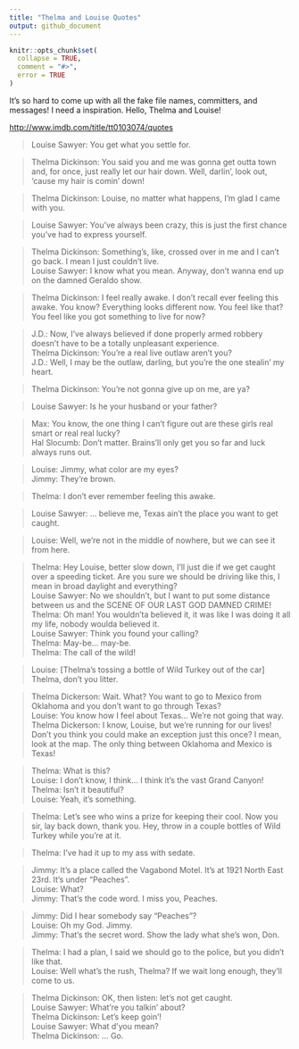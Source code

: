 ```yaml
---
title: "Thelma and Louise Quotes"
output: github_document
---
```


```r
knitr::opts_chunk$set(
  collapse = TRUE,
  comment = "#>",
  error = TRUE
)
```

It's so hard to come up with all the fake file names, committers, and messages! I need a inspiration. Hello, Thelma and Louise!

<http://www.imdb.com/title/tt0103074/quotes>

> Louise Sawyer: You get what you settle for.

> Thelma Dickinson: You said you and me was gonna get outta town and, for once, just really let our hair down. Well, darlin', look out, 'cause my hair is comin' down! 

> Thelma Dickinson: Louise, no matter what happens, I'm glad I came with you.  

> Louise Sawyer: You've always been crazy, this is just the first chance you've had to express yourself.

> Thelma Dickinson: Something's, like, crossed over in me and I can't go back. I mean I just couldn't live.  
> Louise Sawyer: I know what you mean. Anyway, don't wanna end up on the damned Geraldo show.

> Thelma Dickinson: I feel really awake. I don't recall ever feeling this awake. You know? Everything looks different now. You feel like that? You feel like you got something to live for now?

> J.D.: Now, I’ve always believed if done properly armed robbery doesn't have to be a totally unpleasant experience.  
> Thelma Dickinson: You’re a real live outlaw aren’t you?  
> J.D.: Well, I may be the outlaw, darling, but you're the one stealin' my heart.

> Thelma Dickinson: You’re not gonna give up on me, are ya?

> Louise Sawyer: Is he your husband or your father?

> Max: You know, the one thing I can't figure out are these girls real smart or real real lucky?  
> Hal Slocumb: Don't matter. Brains'll only get you so far and luck always runs out.

> Louise: Jimmy, what color are my eyes?  
> Jimmy: They're brown.

> Thelma: I don't ever remember feeling this awake.

> Louise Sawyer: ... believe me, Texas ain't the place you want to get caught.

> Louise: Well, we're not in the middle of nowhere, but we can see it from here.

> Thelma: Hey Louise, better slow down, I'll just die if we get caught over a speeding ticket. Are you sure we should be driving like this, I mean in broad daylight and everything?  
> Louise Sawyer: No we shouldn't, but I want to put some distance between us and the SCENE OF OUR LAST GOD DAMNED CRIME!  
> Thelma: Oh man! You wouldn'ta believed it, it was like I was doing it all my life, nobody woulda believed it.  
> Louise Sawyer: Think you found your calling?  
> Thelma: May-be... may-be.  
> Thelma: The call of the wild!

> Louise: [Thelma's tossing a bottle of Wild Turkey out of the car] Thelma, don't you litter.

> Thelma Dickerson: Wait. What? You want to go to Mexico from Oklahoma and you don't want to go through Texas?  
> Louise: You know how I feel about Texas... We're not going that way.  
> Thelma Dickerson: I know, Louise, but we're running for our lives! Don't you think you could make an exception just this once? I mean, look at the map. The only thing between Oklahoma and Mexico is Texas!

> Thelma: What is this?  
> Louise: I don't know, I think... I think it's the vast Grand Canyon!  
> Thelma: Isn't it beautiful?  
> Louise: Yeah, it's something.

> Thelma: Let's see who wins a prize for keeping their cool. Now you sir, lay back down, thank you. Hey, throw in a couple bottles of Wild Turkey while you're at it.

> Thelma: I've had it up to my ass with sedate.

> Jimmy: It's a place called the Vagabond Motel. It's at 1921 North East 23rd. It's under "Peaches".  
> Louise: What?  
> Jimmy: That's the code word. I miss you, Peaches.

> Jimmy: Did I hear somebody say "Peaches"?  
> Louise: Oh my God. Jimmy.  
> Jimmy: That's the secret word. Show the lady what she's won, Don.

> Thelma: I had a plan, I said we should go to the police, but you didn't like that.  
> Louise: Well what's the rush, Thelma? If we wait long enough, they'll come to us.

> Thelma Dickinson: OK, then listen: let's not get caught.  
> Louise Sawyer: What're you talkin' about?  
> Thelma Dickinson: Let's keep goin'!  
> Louise Sawyer: What d'you mean?  
> Thelma Dickinson: ... Go.
